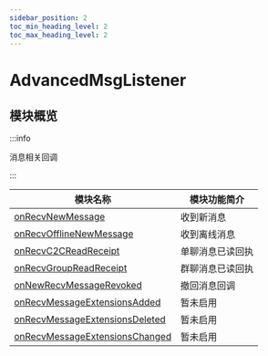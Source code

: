 ```yaml
---
sidebar_position: 2
toc_min_heading_level: 2
toc_max_heading_level: 2
---
```


# AdvancedMsgListener

## 模块概览

:::info

消息相关回调

:::

| 模块名称                                                                                | 模块功能简介     |
| --------------------------------------------------------------------------------------- | ---------------- |
| [onRecvNewMessage](docs/sdks/callback/onRecvNewMessage.mdx)                             | 收到新消息       |
| [onRecvOfflineNewMessage](docs/sdks/callback/onRecvOfflineNewMessage.mdx)               | 收到离线消息     |
| [onRecvC2CReadReceipt](docs/sdks/callback/onRecvC2CReadReceipt.mdx)                     | 单聊消息已读回执 |
| [onRecvGroupReadReceipt](docs/sdks/callback/onRecvGroupReadReceipt.mdx)                 | 群聊消息已读回执 |
| [onNewRecvMessageRevoked](docs/sdks/callback/onNewRecvMessageRevoked.mdx)               | 撤回消息回调     |
| [onRecvMessageExtensionsAdded](docs/sdks/callback/onRecvMessageExtensionsAdded.mdx)     | 暂未启用         |
| [onRecvMessageExtensionsDeleted](docs/sdks/callback/onRecvMessageExtensionsDeleted.mdx) | 暂未启用         |
| [onRecvMessageExtensionsChanged](docs/sdks/callback/onRecvMessageExtensionsChanged.mdx) | 暂未启用         |
